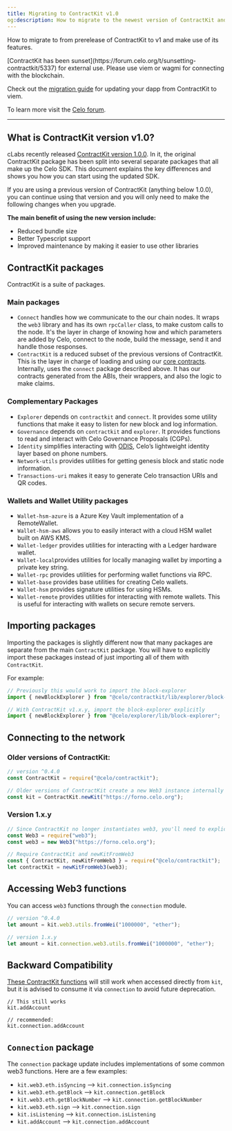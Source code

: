```yaml
---
title: Migrating to ContractKit v1.0
og:description: How to migrate to the newest version of ContractKit and make use of its latest features.
---
```


How to migrate to from prerelease of ContractKit to v1 and make use of its features.

<Warning>
[ContractKit has been sunset](https://forum.celo.org/t/sunsetting-contractkit/5337) for external use. Please use viem or wagmi for connecting with the blockchain. 

Check out the [migration guide](/developer/contractkit/migrating-to-viem) for updating your dapp from ContractKit to viem.

To learn more visit the [Celo forum](https://forum.celo.org/t/sunsetting-contractkit/5337). 
</Warning>

---

## What is ContractKit version v1.0?

cLabs recently released [ContractKit version 1.0.0](https://medium.com/celoorg/contractkit-1-0-0-9c0412462d45). In it, the original ContractKit package has been split into several separate packages that all make up the Celo SDK. This document explains the key differences and shows you how you can start using the updated SDK.

<Warning>
If you are using a previous version of ContractKit (anything below 1.0.0), you can continue using that version and you will only need to make the following changes when you upgrade.
</Warning>

**The main benefit of using the new version include:**

- Reduced bundle size
- Better Typescript support
- Improved maintenance by making it easier to use other libraries

## ContractKit packages

ContractKit is a suite of packages.

### Main packages

- `Connect` handles how we communicate to the our chain nodes. It wraps the `web3` library and has its own `rpcCaller` class, to make custom calls to the node. It's the layer in charge of knowing how and which parameters are added by Celo, connect to the node, build the message, send it and handle those responses.
- `ContractKit` is a reduced subset of the previous versions of ContractKit. This is the layer in charge of loading and using our [core contracts](/developer/contractkit/contracts-wrappers-registry). Internally, uses the `connect` package described above. It has our contracts generated from the ABIs, their wrappers, and also the logic to make claims.

### Complementary Packages

- `Explorer` depends on `contractkit` and `connect`. It provides some utility functions that make it easy to listen for new block and log information.
- `Governance` depends on `contractkit` and `explorer`. It provides functions to read and interact with Celo Governance Proposals (CGPs).
- `Identity` simplifies interacting with [ODIS](/legacy/protocol/identity/odis), Celo’s lightweight identity layer based on phone numbers.
- `Network-utils` provides utilities for getting genesis block and static node information.
- `Transactions-uri` makes it easy to generate Celo transaction URIs and QR codes.

### Wallets and Wallet Utility packages

- `Wallet-hsm-azure` is a Azure Key Vault implementation of a RemoteWallet.
- `Wallet-hsm-aws` allows you to easily interact with a cloud HSM wallet built on AWS KMS.
- `Wallet-ledger` provides utilities for interacting with a Ledger hardware wallet.
- `Wallet-local`provides utilities for locally managing wallet by importing a private key string.
- `Wallet-rpc` provides utilities for performing wallet functions via RPC.
- `Wallet-base` provides base utilities for creating Celo wallets.
- `Wallet-hsm` provides signature utilities for using HSMs.
- `Wallet-remote` provides utilities for interacting with remote wallets. This is useful for interacting with wallets on secure remote servers.

## Importing packages

Importing the packages is slightly different now that many packages are separate from the main `ContractKit` package. You will have to explicitly import these packages instead of just importing all of them with `ContractKit`.

For example:

```javascript
// Previously this would work to import the block-explorer
import { newBlockExplorer } from "@celo/contractkit/lib/explorer/block-explorer";

// With ContractKit v1.x.y, import the block-explorer explicitly
import { newBlockExplorer } from "@celo/explorer/lib/block-explorer";
```

## Connecting to the network

### Older versions of ContractKit:

```javascript
// version ^0.4.0
const ContractKit = require("@celo/contractkit");

// Older versions of ContractKit create a new Web3 instance internally
const kit = ContractKit.newKit("https://forno.celo.org");
```

### Version 1.x.y

```javascript
// Since ContractKit no longer instantiates web3, you'll need to explicitly require it
const Web3 = require("web3");
const web3 = new Web3("https://forno.celo.org");

// Require ContractKit and newKitFromWeb3
const { ContractKit, newKitFromWeb3 } = require("@celo/contractkit");
let contractKit = newKitFromWeb3(web3);
```

## Accessing Web3 functions

You can access `web3` functions through the `connection` module.

```javascript
// version ^0.4.0
let amount = kit.web3.utils.fromWei("1000000", "ether");

// version 1.x.y
let amount = kit.connection.web3.utils.fromWei("1000000", "ether");
```

## Backward Compatibility

[These ContractKit functions](https://github.com/celo-org/celo-monorepo/blob/a7579fc9bdc0c1b4ce1d9fec702938accf82be2a/packages/sdk/contractkit/src/kit.ts#L278) will still work when accessed directly from `kit`, but it is advised to consume it via `connection` to avoid future deprecation.

```
// This still works
kit.addAccount

// recommended:
kit.connection.addAccount
```

## `Connection` package

The `connection` package update includes implementations of some common web3 functions. Here are a few examples:

- `kit.web3.eth.isSyncing` --> `kit.connection.isSyncing`
- `kit.web3.eth.getBlock` --> `kit.connection.getBlock`
- `kit.web3.eth.getBlockNumber` --> `kit.connection.getBlockNumber`
- `kit.web3.eth.sign` --> `kit.connection.sign`
- `kit.isListening` --> `kit.connection.isListening`
- `kit.addAccount` --> `kit.connection.addAccount`